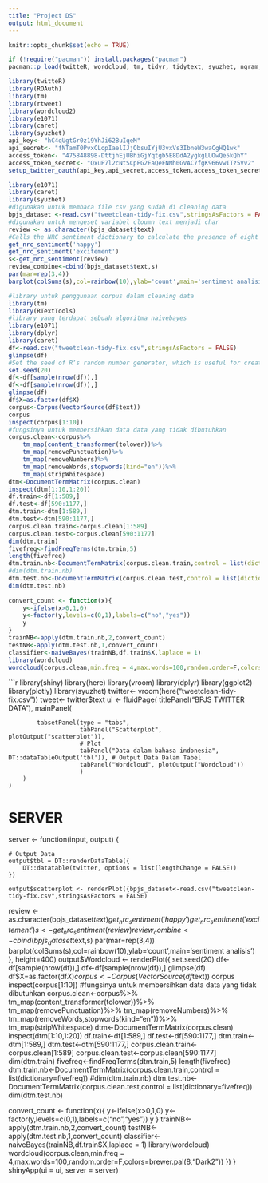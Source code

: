 ```yaml
---
title: "Project DS"
output: html_document
---
```


```r
knitr::opts_chunk$set(echo = TRUE)
```

```r
if (!require("pacman")) install.packages("pacman")
pacman::p_load(twitteR, wordcloud, tm, tidyr, tidytext, syuzhet, ngram, NLP, RColorBrewer, RTextTools, e1071, caret, knitr)
```

```r
library(twitteR)
library(ROAuth)
library(tm)
library(rtweet)
library(wordcloud2)
library(e1071)
library(caret)
library(syuzhet)
api_key<- "hC4qUgtGr0z19YhJi62BuIqeM"
api_secret<- "fNTamT0PvxCLopIaelIJjObsuIYjU3vxVs3IbneW3waCgHQ1wk"
access_token<- "475848898-DttjhEjUBhiGjYqtgb5E8DdA2ygkgLUOwQe5kQhY"
access_token_secret<- "QxuP7l2cNtSCpFG2EaQeFNMh0GVAC7fgK966vwITz5Vv2"
setup_twitter_oauth(api_key,api_secret,access_token,access_token_secret)
```


```r
library(e1071)
library(caret)
library(syuzhet)
#digunakan untuk membaca file csv yang sudah di cleaning data 
bpjs_dataset <-read.csv("tweetclean-tidy-fix.csv",stringsAsFactors = FALSE)
#digunakan untuk mengeset variabel cloumn text menjadi char
review <- as.character(bpjs_dataset$text)
#Calls the NRC sentiment dictionary to calculate the presence of eight different emotions and their corresponding valence in a text file.
get_nrc_sentiment('happy')
get_nrc_sentiment('excitement')
s<-get_nrc_sentiment(review)
review_combine<-cbind(bpjs_dataset$text,s)
par(mar=rep(3,4))
barplot(colSums(s),col=rainbow(10),ylab='count',main='sentiment analisis')
```
```r
#library untuk penggunaan corpus dalam cleaning data
library(tm)
library(RTextTools)
#library yang terdapat sebuah algoritma naivebayes
library(e1071)
library(dplyr)
library(caret)
df<-read.csv("tweetclean-tidy-fix.csv",stringsAsFactors = FALSE)
glimpse(df)
#Set the seed of R‘s random number generator, which is useful for creating simulations or random objects that can be reproduced.
set.seed(20)
df<-df[sample(nrow(df)),]
df<-df[sample(nrow(df)),]
glimpse(df)
df$X=as.factor(df$X)
corpus<-Corpus(VectorSource(df$text))
corpus
inspect(corpus[1:10])
#fungsinya untuk membersihkan data data yang tidak dibutuhkan 
corpus.clean<-corpus%>%
    tm_map(content_transformer(tolower))%>%
    tm_map(removePunctuation)%>%
    tm_map(removeNumbers)%>%
    tm_map(removeWords,stopwords(kind="en"))%>%
    tm_map(stripWhitespace)
dtm<-DocumentTermMatrix(corpus.clean)
inspect(dtm[1:10,1:20])
df.train<-df[1:589,]
df.test<-df[590:1177,]
dtm.train<-dtm[1:589,]
dtm.test<-dtm[590:1177,]
corpus.clean.train<-corpus.clean[1:589]
corpus.clean.test<-corpus.clean[590:1177]
dim(dtm.train)
fivefreq<-findFreqTerms(dtm.train,5)
length(fivefreq)
dtm.train.nb<-DocumentTermMatrix(corpus.clean.train,control = list(dictionary=fivefreq))
#dim(dtm.train.nb)
dtm.test.nb<-DocumentTermMatrix(corpus.clean.test,control = list(dictionary=fivefreq))
dim(dtm.test.nb)
 
convert_count <- function(x){
    y<-ifelse(x>0,1,0)
    y<-factor(y,levels=c(0,1),labels=c("no","yes"))
    y
}
trainNB<-apply(dtm.train.nb,2,convert_count)
testNB<-apply(dtm.test.nb,1,convert_count)
classifier<-naiveBayes(trainNB,df.train$X,laplace = 1)
library(wordcloud)
wordcloud(corpus.clean,min.freq = 4,max.words=100,random.order=F,colors=brewer.pal(8,"Dark2"))
```

```r
library(shiny)
library(here)
library(vroom)
library(dplyr)
library(ggplot2)
library(plotly)
library(syuzhet)
twitter<- vroom(here("tweetclean-tidy-fix.csv"))
tweet<- twitter$text
ui <- fluidPage(
    titlePanel("BPJS TWITTER DATA"),
        mainPanel(
            
            tabsetPanel(type = "tabs",
                        tabPanel("Scatterplot", plotOutput("scatterplot")), 
                        # Plot
                        tabPanel("Data dalam bahasa indonesia", DT::dataTableOutput('tbl')), # Output Data Dalam Tabel
                        tabPanel("Wordcloud", plotOutput("Wordcloud"))
                        )
        )
    )
# SERVER
server <- function(input, output) {
    
    # Output Data
    output$tbl = DT::renderDataTable({
        DT::datatable(twitter, options = list(lengthChange = FALSE))
    })
    
    output$scatterplot <- renderPlot({bpjs_dataset<-read.csv("tweetclean-tidy-fix.csv",stringsAsFactors = FALSE)
review <-as.character(bpjs_dataset$text)
get_nrc_sentiment('happy')
get_nrc_sentiment('excitement')
s<-get_nrc_sentiment(review)
review_combine<-cbind(bpjs_dataset$text,s)
par(mar=rep(3,4))
barplot(colSums(s),col=rainbow(10),ylab='count',main='sentiment analisis')
    }, height=400)
    output$Wordcloud <- renderPlot({
    set.seed(20)
df<-df[sample(nrow(df)),]
df<-df[sample(nrow(df)),]
glimpse(df)
df$X=as.factor(df$X)
corpus<-Corpus(VectorSource(df$text))
corpus
inspect(corpus[1:10])
#fungsinya untuk membersihkan data data yang tidak dibutuhkan 
corpus.clean<-corpus%>%
    tm_map(content_transformer(tolower))%>%
    tm_map(removePunctuation)%>%
    tm_map(removeNumbers)%>%
    tm_map(removeWords,stopwords(kind="en"))%>%
    tm_map(stripWhitespace)
dtm<-DocumentTermMatrix(corpus.clean)
inspect(dtm[1:10,1:20])
df.train<-df[1:589,]
df.test<-df[590:1177,]
dtm.train<-dtm[1:589,]
dtm.test<-dtm[590:1177,]
corpus.clean.train<-corpus.clean[1:589]
corpus.clean.test<-corpus.clean[590:1177]
dim(dtm.train)
fivefreq<-findFreqTerms(dtm.train,5)
length(fivefreq)
dtm.train.nb<-DocumentTermMatrix(corpus.clean.train,control = list(dictionary=fivefreq))
#dim(dtm.train.nb)
dtm.test.nb<-DocumentTermMatrix(corpus.clean.test,control = list(dictionary=fivefreq))
dim(dtm.test.nb)
 
convert_count <- function(x){
    y<-ifelse(x>0,1,0)
    y<-factor(y,levels=c(0,1),labels=c("no","yes"))
    y
}
trainNB<-apply(dtm.train.nb,2,convert_count)
testNB<-apply(dtm.test.nb,1,convert_count)
classifier<-naiveBayes(trainNB,df.train$X,laplace = 1)
library(wordcloud)
wordcloud(corpus.clean,min.freq = 4,max.words=100,random.order=F,colors=brewer.pal(8,"Dark2"))
  })
}
shinyApp(ui = ui, server = server)

